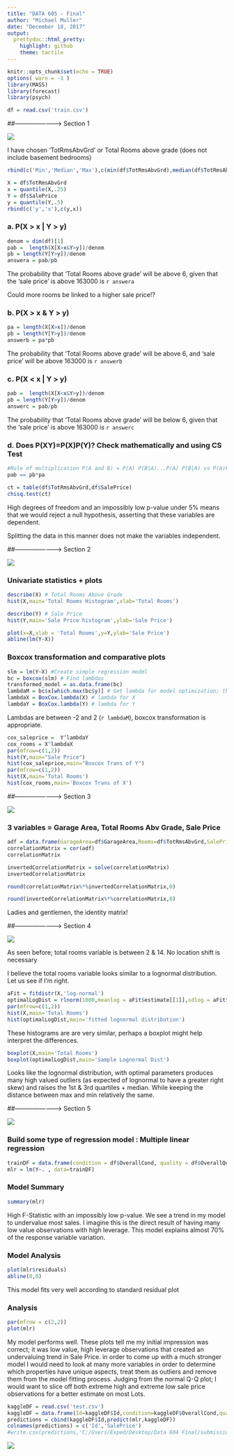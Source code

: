 ---
title: "DATA 605 - Final"
author: "Michael Muller"
date: "December 18, 2017"
output:
  prettydoc::html_pretty:
    highlight: github
    theme: tactile
---

```{r setup, include=FALSE}
knitr::opts_chunk$set(echo = TRUE)
options( warn = -1 )
library(MASS)
library(forecast)
library(psych)
```

```{R}
df = read.csv('train.csv')
```
##------------------------> Section 1

![](probability.png)  

I have chosen 'TotRmsAbvGrd' or Total Rooms above grade (does not include basement bedrooms)

```{r}
rbind(c('Min','Median','Max'),c(min(df$TotRmsAbvGrd),median(df$TotRmsAbvGrd),max(df$TotRmsAbvGrd)))
```
```{r}
X = df$TotRmsAbvGrd
x = quantile(X,.25)
Y = df$SalePrice
y = quantile(Y,.5)
rbind(c('y','x'),c(y,x))
```
### a. P(X > x | Y > y)  

```{R}
denom = dim(df)[1]
pab =  length(X[X>x&Y>y])/denom
pb = length(Y[Y>y])/denom
answera = pab/pb
```
The probability that 'Total Rooms above grade' will be above 6, given that the 'sale price' is above 163000 is `r answera`  

Could more rooms be linked to a higher sale price!?

### b. P(X > x & Y > y)  

```{r}
pa = length(X[X>x])/denom
pb = length(Y[Y>y])/denom
answerb = pa*pb
```

The probability that 'Total Rooms above grade' will be above 6, and 'sale price' will be above 163000 is `r answerb`  

### c. P(X < x | Y > y) 

```{r}
pab =  length(X[X<x&Y>y])/denom
pb = length(Y[Y>y])/denom
answerc = pab/pb
```  

The probability that 'Total Rooms above grade' will be below 6, given that the 'sale price' is above 163000 is `r answerc`  

### d. Does P(XY)=P(X)P(Y)?  Check mathematically and using CS Test  

```{r}
#Rule of multiplication P(A and B) = P(A) P(B|A)...P(A) P(B|A) vs P(A)P(B)
pab == pb*pa
```

```{r}
ct = table(df$TotRmsAbvGrd,df$SalePrice)
chisq.test(ct)
```  

High degrees of freedom and an impossibly low p-value under 5% means that we would reject a null hypothesis, asserting that these variables are dependent.   

Splitting the data in this manner does not make the variables independent.

##------------------------> Section 2

![](inference.png)

### Univariate statistics + plots

```{r} 
describe(X) # Total Rooms Above Grade
hist(X,main='Total Rooms Histogram',xlab='Total Rooms')
```

```{r}
describe(Y) # Sale Price
hist(Y,main='Sale Price histogram',ylab='Sale Price')
```


```{r}
plot(x=X,xlab = 'Total Rooms',y=Y,ylab='Sale Price')
abline(lm(Y~X))
```

### Boxcox transformation and comparative plots  

```{r}
slm = lm(Y~X) #Create simple regression model
bc = boxcox(slm) # Find lambdas
transformed_model = as.data.frame(bc) 
lambdaM = bc$x[which.max(bc$y)] # Get lambda for model optimization; though we're not using it...Objective here is to transform both variables by themselves...Just showcasing
lambdaX = BoxCox.lambda(X) # lambda for X
lambdaY = BoxCox.lambda(Y) # lambda for Y
```

Lambdas are between -2 and 2 (`r lambdaM`), boxcox transformation is appropriate. 

```{r}
cox_saleprice =  Y^lambdaY
cox_rooms = X^lambdaX
par(mfrow=c(1,2))
hist(Y,main="Sale Price")
hist(cox_saleprice,main="Boxcox Trans of Y")
par(mfrow=c(1,2))
hist(X,main='Total Rooms')
hist(cox_rooms,main='Boxcox Trans of X')
```


##------------------------> Section 3  

![](algebra.png)  

### 3 variables = Garage Area, Total Rooms Abv Grade, Sale Price

```{r}
adf = data.frame(GarageArea=df$GarageArea,Rooms=df$TotRmsAbvGrd,SalePrice=df$SalePrice)
correlationMatrix = cor(adf)
correlationMatrix
```

```{r}
invertedCorrelationMatrix = solve(correlationMatrix)
invertedCorrelationMatrix
```

```{r}
round(correlationMatrix%*%invertedCorrelationMatrix,0)
```

```{r}
round(invertedCorrelationMatrix%*%correlationMatrix,0)
```

Ladies and gentlemen, the identity matrix!

##------------------------> Section 4  

![](calculus.png)  


As seen before; total rooms variable is between 2 & 14. No location shift is necessary  

I believe the total rooms variable looks similar to a lognormal distribution. Let us see if I'm right.

```{r}
aFit = fitdistr(X,'log-normal')
optimalLogDist = rlnorm(1000,meanlog = aFit$estimate[[1]],sdlog = aFit$estimate[[2]])
par(mfrow=c(1,2))
hist(X,main='Total Rooms')
hist(optimalLogDist,main='fitted lognormal distribution')
```

These histograms are are very similar, perhaps a boxplot might help interpret the differences.  


```{r}
boxplot(X,main='Total Rooms')
boxplot(optimalLogDist,main='Sample Lognormal Dist')
```

Looks like the lognormal distribution, with optimal parameters produces many high valued outliers (as expected of lognormal to have a greater right skew) and raises the 1st & 3rd quartiles + median.  While keeping the distance between max and min relatively the same.  

##------------------------> Section 5  

![](model.png)  

### Build some type of regression model : Multiple linear regression  

```{r}
trainDF = data.frame(condition = df$OverallCond, quality = df$OverallQual, rooms = df$TotRmsAbvGrd, area = df$LotArea)
mlr = lm(Y~. , data=trainDF)
```

### Model Summary  

```{r}
summary(mlr)
```

High F-Statistic with an impossibly low p-value. We see a trend in my model to undervalue most sales. I imagine this is the direct result of having many low value observations with high leverage. This model explains almost 70% of the response variable variation.

### Model Analysis

```{r}
plot(mlr$residuals)
abline(0,0)
```

This model fits very well according to standard residual plot

### Analysis

```{R}
par(mfrow = c(2,2))
plot(mlr)
```

My model performs well. These plots tell me my initial impression was correct; it was low value, high leverage observations that created an undervaluing trend in Sale Price. in order to come up with a much stronger model I would need to look at many more variables in order to determine which properties have unique aspects, treat them as outliers and remove them from the model fitting process. Judging from the normal Q-Q plot; I would want to slice off both extreme high and extreme low sale price observations for a better estimate on most Lots.  



```{r}
kaggleDF = read.csv('test.csv')
kaggleDF = data.frame(Id=kaggleDF$Id,condition=kaggleDF$OverallCond,quality=kaggleDF$OverallQual,rooms = kaggleDF$TotRmsAbvGrd, area=kaggleDF$LotArea)
predictions = cbind(kaggleDF$Id,predict(mlr,kaggleDF))
colnames(predictions) = c('Id','SalePrice')
#write.csv(predictions,'C:/Users/Exped/Desktop/Data 604 Final/submission.csv',row.names=FALSE)
```



![](submission.png)